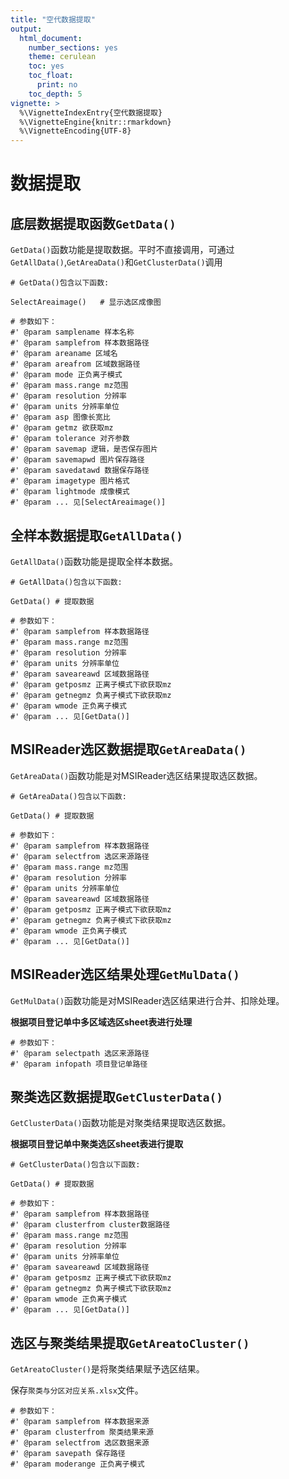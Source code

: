 ```yaml
---
title: "空代数据提取"
output:
  html_document:
    number_sections: yes
    theme: cerulean
    toc: yes
    toc_float:
      print: no
    toc_depth: 5
vignette: >
  %\VignetteIndexEntry{空代数据提取}
  %\VignetteEngine{knitr::rmarkdown}
  %\VignetteEncoding{UTF-8}
---
```



# 数据提取

## 底层数据提取函数`GetData()`

`GetData()`函数功能是提取数据。平时不直接调用，可通过`GetAllData()`,`GetAreaData()`和`GetClusterData()`调用

```
# GetData()包含以下函数:

SelectAreaimage()   # 显示选区成像图

# 参数如下：
#' @param samplename 样本名称
#' @param samplefrom 样本数据路径
#' @param areaname 区域名
#' @param areafrom 区域数据路径
#' @param mode 正负离子模式
#' @param mass.range mz范围
#' @param resolution 分辨率
#' @param units 分辨率单位
#' @param asp 图像长宽比
#' @param getmz 欲获取mz
#' @param tolerance 对齐参数
#' @param savemap 逻辑，是否保存图片
#' @param savemapwd 图片保存路径
#' @param savedatawd 数据保存路径
#' @param imagetype 图片格式
#' @param lightmode 成像模式
#' @param ... 见[SelectAreaimage()]

```

## 全样本数据提取`GetAllData()`

`GetAllData()`函数功能是提取全样本数据。

```
# GetAllData()包含以下函数:

GetData() # 提取数据

# 参数如下：
#' @param samplefrom 样本数据路径
#' @param mass.range mz范围
#' @param resolution 分辨率
#' @param units 分辨率单位
#' @param saveareawd 区域数据路径
#' @param getposmz 正离子模式下欲获取mz
#' @param getnegmz 负离子模式下欲获取mz
#' @param wmode 正负离子模式
#' @param ... 见[GetData()]

```

## MSIReader选区数据提取`GetAreaData()`

`GetAreaData()`函数功能是对MSIReader选区结果提取选区数据。

```
# GetAreaData()包含以下函数:

GetData() # 提取数据

# 参数如下：
#' @param samplefrom 样本数据路径
#' @param selectfrom 选区来源路径
#' @param mass.range mz范围
#' @param resolution 分辨率
#' @param units 分辨率单位
#' @param saveareawd 区域数据路径
#' @param getposmz 正离子模式下欲获取mz
#' @param getnegmz 负离子模式下欲获取mz
#' @param wmode 正负离子模式
#' @param ... 见[GetData()]

```

## MSIReader选区结果处理`GetMulData()`

`GetMulData()`函数功能是对MSIReader选区结果进行合并、扣除处理。

**根据项目登记单中多区域选区sheet表进行处理**

```
# 参数如下：
#' @param selectpath 选区来源路径
#' @param infopath 项目登记单路径

```

## 聚类选区数据提取`GetClusterData()`

`GetClusterData()`函数功能是对聚类结果提取选区数据。

**根据项目登记单中聚类选区sheet表进行提取**

```
# GetClusterData()包含以下函数:

GetData() # 提取数据

# 参数如下：
#' @param samplefrom 样本数据路径
#' @param clusterfrom cluster数据路径
#' @param mass.range mz范围
#' @param resolution 分辨率
#' @param units 分辨率单位
#' @param saveareawd 区域数据路径
#' @param getposmz 正离子模式下欲获取mz
#' @param getnegmz 负离子模式下欲获取mz
#' @param wmode 正负离子模式
#' @param ... 见[GetData()]

```

## 选区与聚类结果提取`GetAreatoCluster()`

`GetAreatoCluster()`是将聚类结果赋予选区结果。

保存`聚类与分区对应关系.xlsx`文件。

```
# 参数如下：
#' @param samplefrom 样本数据来源
#' @param clusterfrom 聚类结果来源
#' @param selectfrom 选区数据来源
#' @param savepath 保存路径
#' @param moderange 正负离子模式
```

<div class="tocify-extend-page" data-unique="tocify-extend-page" style="height: 0;"></div>
